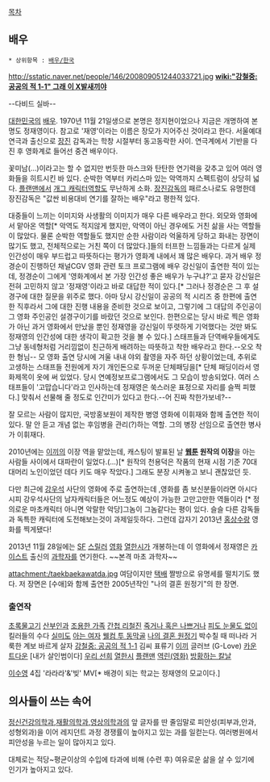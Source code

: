 [[목차]]
== 배우 ==
 * 상위항목 : [[배우/한국]]

http://sstatic.naver.net/people/146/200809051244033721.jpg
'''[[wiki:"강철중: 공공의 적 1-1" 그래 이 X발새끼야]]'''

--다비드 실바--

[[대한민국]]의 [[배우]]. 1970년 11월 21일생으로 본명은 정지현이었으나 지금은 개명하여 본명도 정재영이다. 참고로 '재영'이라는 이름은 장모가 지어주신 것이라고 한다. 서울예대 연극과 출신으로 [[장진]] 감독과는 학창 시절부터 동고동락한 사이. 연극계에서 기반을 다진 후 영화계로 들어선 중견 배우이다.

꽃미남(...)이라고는 할 수 없지만 번듯한 마스크와 탄탄한 연기력을 갖추고 있어 여러 영화들을 히트시킨 바 있다. 순박한 역부터 카리스마 있는 악역까지 스펙트럼이 상당히 넓다. [[플랜맨]]에서 [[개그 캐릭터]]역할도 무난하게 소화. [[장진]]감독의 패르소나로도 유명한데 장진감독은 "값싼 비용대비 연기를 잘하는 배우"라고 평한적 있다.

대중들이 느끼는 이미지와 사생활의 이미지가 매우 다른 배우라고 한다. 외모와 영화에서 맡아온 역할[* 악역도 적지않게 했지만, 악역이 아닌 경우에도 거친 삶을 사는 역할들이 많았다. 물론 순박한 역할들도 했지만 순한 사람이라 억울하게 당하고 화내는 장면이 많기도 했고, 전체적으로는 거친 쪽이 더 많았다.]들의 터프한 느낌들과는 다르게 실제 인간성이 매우 부드럽고 따뜻하다는 평가가 영화계 내에서 꽤 많은 배우다. 과거 배우 정경순이 진행하던 채널CGV 영화 관련 토크 프로그램에 배우 강신일이 출연한 적이 있는데, 정경순이 그에게 '영화계에서 본 가장 인간성 좋은 배우가 누구냐?'고 묻자 강신일은 전혀 고민하지 않고 '정재영'이라고 바로 대답한 적이 있다.[* 그러나 정경순은 그 후 설경구에 대한 질문을 위주로 했다. 아마 당시 강신일이 공공의 적 시리즈 중 한편에 출연한 직후라서 그에 대한 진행 내용을 준비한 것으로 보이고, 그렇기에 그 대답의 주인공이 그 영화 주인공인 설경구이기를 바랐던 것으로 보인다. 한편으로는 당시 바로 찍은 영화가 아닌 과거 영화에서 만났을 뿐인 정재영을 강신일이 뚜렷하게 기억했다는 것만 봐도 정재영의 인간성에 대한 생각이 확고한 것을 볼 수 있다.] 스태프들과 단역배우들에게도 그냥 동네형처럼 거리낌없이 친근하게 배려하는 따뜻하고 착한 배우라고 한다.--오오 착한 형님-- 모 영화 출연 당시에 겨울 내내 야외 촬영을 자주 하던 상황이었는데, 추위로 고생하는 스태프들 전원에게 자기 개인돈으로 두꺼운 단체패딩을[* 단체 패딩이라서 영화제목이 옷에 써 있었다. 당시 연예정보프로그램에서도 그 모습이 방송되었다. 여러 스태프들이 '고맙습니다'라고 인사하는데 정재영은 쑥스러운 표정으로 자리를 슬쩍 피했다.] 맞춰서 선물해 줄 정도로 인간미가 있다고 한다.--어 진짜 착한가보네?--

잘 모르는 사람이 많지만, 국방홍보원이 제작한 병영 영화에 이휘재와 함께 출연한 적이 있다. 말 안 듣고 개념 없는 후임병을 관리(?)하는 역할. 그의 병장 선임으로 출연한 병사가 이휘재다.

2010년에는 [[이끼]]의 이장 역을 맡았는데, 캐스팅이 발표된 날 '''[[웹툰]] 원작의 이장'''을 아는 사람들 사이에서 대파란이 일었다.(...)[* 원작의 천용덕은 작품의 현재 시점 기준 70대 대머리 노인이었던 데다 키도 매우 작았다.] 그래도 분장 시켜놓고 보니 괜찮았던 듯.

다만 최근에 [[강우석]] 사단의 영화에 주로 출연하는데 ,영화를 좀 보신분들이라면 아시다시피 강우석사단의 남자캐릭터들은 어느정도 예상이 가능한 고만고만한 역들이라 [* 정의로운 마초캐릭터 아니면 악랄한 악당]그놈이 그놈같다는 평이 있다. 슬슬 다른 감독들과 독특한 캐릭터에 도전해보는것이 과제일듯하다. 그런데 갑자기 2013년 [[홍상수]]랑 영화를 찍게됐다!

2013년 11월 28일에는 [[SF]] [[스릴러]] [[영화]] [[열한시]]가 개봉하는데 이 영화에서 정재영은 [[카이스트]] 출신의 [[과학자]]를 연기한다. ~~본격 마초 과학자~~

attachment:/taekbaekawatda.jpg
여담이지만 [[택배]] 짤방으로 유명세를 떨치기도 했다. 저 장면은 [수애]와 함께 출연한 2005년작인 "나의 결혼 원정기"의 한 장면.

=== 출연작 ===
[[초록물고기]]
[[산부인과]]
[[조용한 가족]]
[[간첩 리철진]]
[[죽거나 혹은 나쁘거나]]
[[피도 눈물도 없이]]
킬러들의 수다
[[실미도]]
[[아는 여자]]
[[웰컴 투 동막골]]
[[나의 결혼 원정기]]
박수칠 때 떠나라
거룩한 계보
바르게 살자
[[강철중: 공공의 적 1-1]]
김씨 표류기
[[이끼]]
글러브 (G-Love)
[[카운트다운]]
[내가 살인범이다]
[[우리 선희]]
[[열한시]]
[[플랜맨]]
[[역린(영화)]]
[[방황하는 칼날]]

[[이수영]] 4집 '라라라'&'빚' MV[* 배경이 되는 학교는 정재영의 모교이다.]

== 의사들이 쓰는 속어 ==
[[정신건강의학과]],[[재활의학과]],[[영상의학과]]의 앞 글자를 딴 줄임말로 피안성(피부과,안과,성형외과)을 이어 레지던트 과정 경쟁률이 높아지고 있는 과를 일컫는다. 여러병원에서 피안성을 누르는 일이 많아지고 있다.

대체로는 적당~평균이상의 수입에 타과에 비해 (수련 후) 여유로운 삶을 살 수 있기에 인기가 높아지고 있다.
